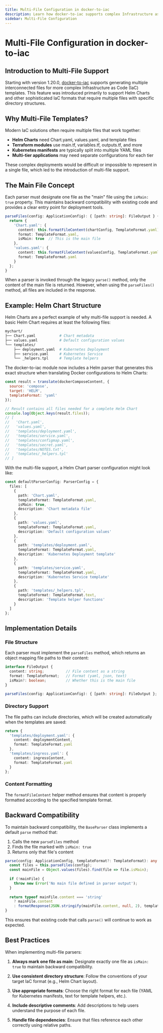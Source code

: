 ```yaml
---
title: Multi-File Configuration in docker-to-iac
description: Learn how docker-to-iac supports complex Infrastructure as Code templates with multiple interconnected files, including Helm Charts and other multi-file IaC formats.
sidebar: Multi-File Configuration
---
```


# Multi-File Configuration in docker-to-iac

## Introduction to Multi-File Support

Starting with version 1.20.0, [docker-to-iac](https://github.com/deploystackio/docker-to-iac) supports generating multiple interconnected files for more complex Infrastructure as Code (IaC) templates. This feature was introduced primarily to support Helm Charts and other sophisticated IaC formats that require multiple files with specific directory structures.

## Why Multi-File Templates?

Modern IaC solutions often require multiple files that work together:

- **Helm Charts** need Chart.yaml, values.yaml, and template files
- **Terraform modules** use main.tf, variables.tf, outputs.tf, and more
- **Kubernetes manifests** are typically split into multiple YAML files
- **Multi-tier applications** may need separate configurations for each tier

These complex deployments would be difficult or impossible to represent in a single file, which led to the introduction of multi-file support.

## The Main File Concept

Each parser must designate one file as the "main" file using the `isMain: true` property. This maintains backward compatibility with existing code and provides a clear entry point for deployment tools.

```typescript
parseFiles(config: ApplicationConfig): { [path: string]: FileOutput } {
  return {
    'Chart.yaml': {
      content: this.formatFileContent(chartConfig, TemplateFormat.yaml),
      format: TemplateFormat.yaml,
      isMain: true  // This is the main file
    },
    'values.yaml': {
      content: this.formatFileContent(valuesConfig, TemplateFormat.yaml),
      format: TemplateFormat.yaml
    }
  };
}
```

When a parser is invoked through the legacy `parse()` method, only the content of the main file is returned. However, when using the `parseFiles()` method, all files are included in the response.

## Example: Helm Chart Structure

Helm Charts are a perfect example of why multi-file support is needed. A basic Helm Chart requires at least the following files:

```bash
mychart/
├── Chart.yaml           # Chart metadata
├── values.yaml          # Default configuration values
└── templates/
    ├── deployment.yaml  # Kubernetes Deployment
    ├── service.yaml     # Kubernetes Service
    └── _helpers.tpl     # Template helpers
```

The docker-to-iac module now includes a Helm parser that generates this exact structure when translating Docker configurations to Helm Charts:

```javascript
const result = translate(dockerComposeContent, {
  source: 'compose',
  target: 'HELM',
  templateFormat: 'yaml'
});

// Result contains all files needed for a complete Helm Chart
console.log(Object.keys(result.files));
// [
//   'Chart.yaml',
//   'values.yaml',
//   'templates/deployment.yaml',
//   'templates/service.yaml',
//   'templates/configmap.yaml',
//   'templates/secret.yaml',
//   'templates/NOTES.txt',
//   'templates/_helpers.tpl'
// ]
```

With the multi-file support, a Helm Chart parser configuration might look like:

```typescript
const defaultParserConfig: ParserConfig = {
  files: [
    {
      path: 'Chart.yaml',
      templateFormat: TemplateFormat.yaml,
      isMain: true,
      description: 'Chart metadata file'
    },
    {
      path: 'values.yaml',
      templateFormat: TemplateFormat.yaml,
      description: 'Default configuration values'
    },
    {
      path: 'templates/deployment.yaml',
      templateFormat: TemplateFormat.yaml,
      description: 'Kubernetes Deployment template'
    },
    {
      path: 'templates/service.yaml',
      templateFormat: TemplateFormat.yaml,
      description: 'Kubernetes Service template'
    },
    {
      path: 'templates/_helpers.tpl',
      templateFormat: TemplateFormat.text,
      description: 'Template helper functions'
    }
  ]
};
```

## Implementation Details

### File Structure

Each parser must implement the `parseFiles` method, which returns an object mapping file paths to their content:

```typescript
interface FileOutput {
  content: string;          // File content as a string
  format: TemplateFormat;   // Format (yaml, json, text)
  isMain?: boolean;         // Whether this is the main file
}

parseFiles(config: ApplicationConfig): { [path: string]: FileOutput };
```

### Directory Support

The file paths can include directories, which will be created automatically when the templates are saved:

```typescript
return {
  'templates/deployment.yaml': {
    content: deploymentContent,
    format: TemplateFormat.yaml
  },
  'templates/ingress.yaml': {
    content: ingressContent,
    format: TemplateFormat.yaml
  }
};
```

### Content Formatting

The `formatFileContent` helper method ensures that content is properly formatted according to the specified template format.

## Backward Compatibility

To maintain backward compatibility, the `BaseParser` class implements a default `parse` method that:

1. Calls the new `parseFiles` method
2. Finds the file marked with `isMain: true`
3. Returns only that file's content

```typescript
parse(config: ApplicationConfig, templateFormat?: TemplateFormat): any {
  const files = this.parseFiles(config);
  const mainFile = Object.values(files).find(file => file.isMain);
  
  if (!mainFile) {
    throw new Error('No main file defined in parser output');
  }
  
  return typeof mainFile.content === 'string'
    ? mainFile.content
    : formatResponse(JSON.stringify(mainFile.content, null, 2), templateFormat || mainFile.format);
}
```

This ensures that existing code that calls `parse()` will continue to work as expected.

## Best Practices

When implementing multi-file parsers:

1. **Always mark one file as main**: Designate exactly one file as `isMain: true` to maintain backward compatibility.

2. **Use consistent directory structure**: Follow the conventions of your target IaC format (e.g., Helm Chart layout).

3. **Use appropriate formats**: Choose the right format for each file (YAML for Kubernetes manifests, text for template helpers, etc.).

4. **Include descriptive comments**: Add descriptions to help users understand the purpose of each file.

5. **Handle file dependencies**: Ensure that files reference each other correctly using relative paths.
